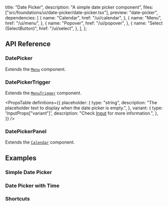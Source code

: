   title: "Date Picker",
  description: "A simple date picker component",
  files: ["src/foundations/ui/date-picker/date-picker.tsx"],
  preview: "date-picker",
  dependencies: [
    {
      name: "Calendar",
      href: "/ui/calendar",
    },
    {
      name: "Menu",
      href: "/ui/menu",
    },
    {
      name: "Popover",
      href: "/ui/popover",
    },
    {
      name: "Select (SelectButton)",
      href: "/ui/select",
    },
  ],
};

## API Reference

### DatePicker

Extends the [`Menu`](/ui/menu) component.

### DatePickerTrigger

Extends the [`MenuTrigger`](/ui/menu) component.

<PropsTable
  definitions={{
    placeholder: {
      type: "string",
      description:
        "The placeholder text to display when the date picker is empty.",
    },
    variant: {
      type: 'InputProps["variant"]',
      description: "Check [Input](/ui/input) for more information.",
    },
  }}
/>

### DatePickerPanel

Extends the [`Calendar`](/ui/calendar) component.

## Examples

### Simple Date Picker

<Preview slug="date-picker" />

### Date Picker with Time

<Preview slug="date-picker-date-time" />

### Shortcuts

<Preview slug="date-picker-shortcuts" />
